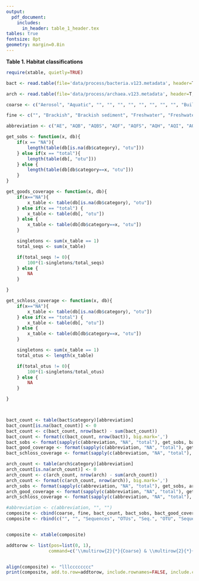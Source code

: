 ```yaml
---
output:
  pdf_document:
    includes:
      in_header: table_1_header.tex
tables: true
fontsize: 8pt
geometry: margin=0.8in
---
```


**Table 1. Habitat classifications**

```r
require(xtable, quietly=TRUE)

bact <- read.table(file='data/process/bacteria.v123.metadata', header=T, row.names=1, stringsAsFactors=FALSE)

arch <- read.table(file='data/process/archaea.v123.metadata', header=T, row.names=1, stringsAsFactors=FALSE)

coarse <- c("Aerosol", "Aquatic", "", "", "", "", "", "", "", "", "Built", "", "", "", "", "Plant associated", "", "", "Soil", "", "", "", "Zoological", "", "", "", "Other", "No source data", "Total")

fine <- c("", "Brackish", "Brackish sediment", "Freshwater", "Freshwater sediment", "Hydrothermal vent", "Ice", "Marine", "Marine sediment", "Other", "Digesters", "Food-associated", "Industrial/mining", "Pollution associated", "Other", "Root", "Surface", "Other", "Agriculture", "Desert", "Permafrost", "Other", "Arthropod", "Other invertebrate", "Vertebrate", "Other", "", "", "")

abbreviation <- c("AE", "AQB", "AQBS", "AQF", "AQFS", "AQH", "AQI", "AQM", "AQMS", "AQO", "BD", "BF", "BI", "BP", "BO", "PR", "PS", "PO", "SA", "SD", "SP", "SO", "ZA", "ZN", "ZV", "ZO", "OT")

get_sobs <- function(x, db){
	if(x == "NA"){
		length(table(db[is.na(db$category), "otu"]))
	} else if(x == "total"){
		length(table(db[, "otu"]))
	} else {
		length(table(db[db$category==x, "otu"]))
	}
}

get_goods_coverage <- function(x, db){
	if(x=="NA"){
		x_table <- table(db[is.na(db$category), "otu"])
	} else if(x == "total") {
		x_table <- table(db[, "otu"])
	} else {
		x_table <- table(db[db$category==x, "otu"])
	}

	singletons <- sum(x_table == 1)
	total_seqs <- sum(x_table)

	if(total_seqs != 0){
		100*(1-singletons/total_seqs)
	} else {
		NA
	}

}

get_schloss_coverage <- function(x, db){
	if(x=="NA"){
		x_table <- table(db[is.na(db$category), "otu"])
	} else if(x == "total") {
		x_table <- table(db[, "otu"])
	} else {
		x_table <- table(db[db$category==x, "otu"])
	}

	singletons <- sum(x_table == 1)
	total_otus <- length(x_table)

	if(total_otus != 0){
		100*(1-singletons/total_otus)
	} else {
		NA
	}

}



bact_count <- table(bact$category)[abbreviation]
bact_count[is.na(bact_count)] <- 0
bact_count <- c(bact_count, nrow(bact) - sum(bact_count))
bact_count <- format(c(bact_count, nrow(bact)), big.mark=',')
bact_sobs <- format(sapply(c(abbreviation, "NA", "total"), get_sobs, bact), big.mark=',')
bact_good_coverage <- format(sapply(c(abbreviation, "NA", "total"), get_goods_coverage, bact), nsmall=1, digits=3)
bact_schloss_coverage <- format(sapply(c(abbreviation, "NA", "total"), get_schloss_coverage, bact), nsmall=1, digits=3)

arch_count <- table(arch$category)[abbreviation]
arch_count[is.na(arch_count)] <- 0
arch_count <- c(arch_count, nrow(arch) - sum(arch_count))
arch_count <- format(c(arch_count, nrow(arch)), big.mark=',')
arch_sobs <- format(sapply(c(abbreviation, "NA", "total"), get_sobs, arch), big.mark=',')
arch_good_coverage <- format(sapply(c(abbreviation, "NA", "total"), get_goods_coverage, arch), nsmall=1, digits=3)
arch_schloss_coverage <- format(sapply(c(abbreviation, "NA", "total"), get_schloss_coverage, arch), nsmall=1, digits=3)

#abbreviation <- c(abbreviation, "", "")
composite <- cbind(coarse, fine, bact_count, bact_sobs, bact_good_coverage, bact_schloss_coverage, arch_count, arch_sobs, arch_good_coverage, arch_schloss_coverage)
composite <- rbind(c("", "", "Sequences", "OTUs", "Seq.", "OTU", "Sequences", "OTUs", "Seq.", "OTU"), composite)


composite <- xtable(composite)

addtorow <- list(pos=list(0, 1),
				command=c('\\multirow{2}{*}{Coarse} & \\multirow{2}{*}{Fine} & \\multicolumn{4}{c}{Bacterial} & \\multicolumn{4}{c}{Archaeal} \\\\ \\cmidrule(r){3-6}	\\cmidrule(r){7-10}', '\\hline '))


align(composite) <- "lllcccccccc"
print(composite, add.to.row=addtorow, include.rownames=FALSE, include.colnames=FALSE, hline.after = c(-1,nrow(composite)-1, nrow(composite)), comment=FALSE, size="small")
```
